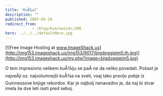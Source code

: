 ```yaml
---
title: 'KuÅ¾a?'
description: ""
published: 2007-05-19
redirect_from: 
            - /blog/kua/swizec/206
hero: ../../../defaultHero.jpg
---
```

[![Free Image Hosting at www.ImageShack.us](http://img153.imageshack.us/img153/9017/bigdoggieim5.th.jpg)](http://img153.imageshack.us/my.php?image=bigdoggieim5.jpg)

O tem impresivno velikem kuÅ¾iju se paÄ ne da veliko povedati. Pošast je najveÄji oz. najvolumnejši kuÅ¾a na sveti, vsaj tako pravijo pobje iz Guinnessove knjige rekordov. Kar je najbolj nenavadno je, da naj bi stvar imela še dve leti rasti pred seboj.

